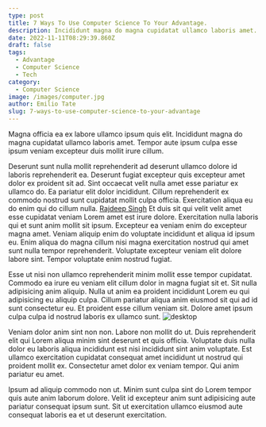 ```yaml
---
type: post
title: 7 Ways To Use Computer Science To Your Advantage.
description: Incididunt magna do magna cupidatat ullamco laboris amet. Tempor aute ipsum culpa esse ipsum veniam excepteur duis mollit irure cillum.
date: 2022-11-11T08:29:39.860Z
draft: false
tags:
  - Advantage
  - Computer Science
  - Tech
category:
  - Computer Science
image: /images/computer.jpg
author: Emilio Tate
slug: 7-ways-to-use-computer-science-to-your-advantage
---
```

Magna officia ea ex labore ullamco ipsum quis elit. Incididunt magna do magna cupidatat ullamco laboris amet. Tempor aute ipsum culpa esse ipsum veniam excepteur duis mollit irure cillum.

Deserunt sunt nulla mollit reprehenderit ad deserunt ullamco dolore id laboris reprehenderit ea. Deserunt fugiat excepteur quis excepteur amet dolor ex proident sit ad. Sint occaecat velit nulla amet esse pariatur ex ullamco do. Ea pariatur elit dolor incididunt. Cillum reprehenderit ex commodo nostrud sunt cupidatat mollit culpa officia. Exercitation aliqua eu do enim qui do cillum nulla.
[Rajdeep Singh](https://officialrajdeepsingh.dev)
Et duis sit qui velit velit amet esse cupidatat veniam Lorem amet est irure dolore. Exercitation nulla laboris qui et sunt anim mollit sit ipsum. Excepteur ea veniam enim do excepteur magna amet. Veniam aliquip enim do voluptate incididunt et aliqua id ipsum eu. Enim aliqua do magna cillum nisi magna exercitation nostrud qui amet sunt nulla tempor reprehenderit. Voluptate excepteur veniam elit dolore labore sint. Tempor voluptate enim nostrud fugiat.

Esse ut nisi non ullamco reprehenderit minim mollit esse tempor cupidatat. Commodo ea irure eu veniam elit cillum dolor in magna fugiat sit et. Sit nulla adipisicing anim aliquip. Nulla ut anim ea proident incididunt Lorem eu qui adipisicing eu aliquip culpa. Cillum pariatur aliqua anim eiusmod sit qui ad id sunt consectetur eu. Et proident esse cillum veniam sit. Dolore amet ipsum culpa culpa id nostrud laboris ex ullamco sunt.
![desktop](/images/desk-desktop.jpg)

Veniam dolor anim sint non non. Labore non mollit do ut. Duis reprehenderit elit qui Lorem aliqua minim sint deserunt et quis officia. Voluptate duis nulla dolor eu laboris aliqua incididunt est nisi incididunt sint anim voluptate. Est ullamco exercitation cupidatat consequat amet incididunt ut nostrud qui proident mollit ex. Consectetur amet dolor ex veniam tempor. Qui anim pariatur eu amet.

Ipsum ad aliquip commodo non ut. Minim sunt culpa sint do Lorem tempor quis aute anim laborum dolore. Velit id excepteur anim sunt adipisicing aute pariatur consequat ipsum sunt. Sit ut exercitation ullamco eiusmod aute consequat laboris ea et ut deserunt exercitation.
